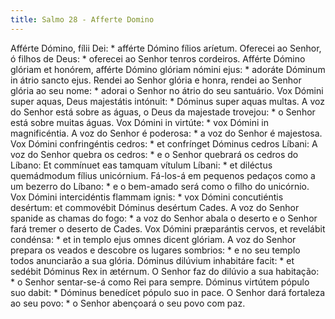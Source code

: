 ```yaml
---
title: Salmo 28 - Afferte Domino
---
```


<div class="grid grid-cols-2 gap-5">
  <span class="text-justify">
    Afférte Dómino, fílii Dei: * afférte Dómino fílios aríetum.
  </span>
  <span class="text-justify">
    Oferecei ao Senhor, ó filhos de Deus: * oferecei ao Senhor tenros cordeiros.
  </span>
  <span class="text-justify">
    Afférte Dómino glóriam et honórem, afférte Dómino glóriam nómini ejus: *
    adoráte Dóminum in átrio sancto ejus.
  </span>
  <span class="text-justify">
    Rendei ao Senhor glória e honra, rendei ao Senhor glória ao seu nome: *
    adorai o Senhor no átrio do seu santuário.
  </span>
  <span class="text-justify">
    Vox Dómini super aquas, Deus majestátis intónuit: * Dóminus super aquas
    multas.
  </span>
  <span class="text-justify">
    A voz do Senhor está sobre as águas, o Deus da majestade trovejou: * o
    Senhor está sobre muitas águas.
  </span>
  <span class="text-justify">
    Vox Dómini in virtúte: * vox Dómini in magnificéntia.
  </span>
  <span class="text-justify">
    A voz do Senhor é poderosa: * a voz do Senhor é majestosa.
  </span>
  <span class="text-justify">
    Vox Dómini confringéntis cedros: * et confrínget Dóminus cedros Líbani:
  </span>
  <span class="text-justify">
    A voz do Senhor quebra os cedros: * e o Senhor quebrará os cedros do Líbano:
  </span>
  <span class="text-justify">
    Et commínuet eas tamquam vítulum Líbani: * et diléctus quemádmodum fílius
    unicórnium.
  </span>
  <span class="text-justify">
    Fá-los-á em pequenos pedaços como a um bezerro do Líbano: * e o bem-amado
    será como o filho do unicórnio.
  </span>
  <span class="text-justify">
    Vox Dómini intercidéntis flammam ignis: * vox Dómini concutiéntis desértum:
    et commovébit Dóminus desértum Cades.
  </span>
  <span class="text-justify">
    A voz do Senhor spanide as chamas do fogo: * a voz do Senhor abala o deserto
    e o Senhor fará tremer o deserto de Cades.
  </span>
  <span class="text-justify">
    Vox Dómini præparántis cervos, et revelábit condénsa: * et in templo ejus
    omnes dicent glóriam.
  </span>
  <span class="text-justify">
    A voz do Senhor prepara os veados e descobre os lugares sombrios: * e no seu
    templo todos anunciarão a sua glória.
  </span>
  <span class="text-justify">
    Dóminus dilúvium inhabitáre facit: * et sedébit Dóminus Rex in ætérnum.
  </span>
  <span class="text-justify">
    O Senhor faz do dilúvio a sua habitação: * o Senhor sentar-se-á como Rei
    para sempre.
  </span>
  <span class="text-justify">
    Dóminus virtútem pópulo suo dabit: * Dóminus benedícet pópulo suo in pace.
  </span>
  <span class="text-justify">
    O Senhor dará fortaleza ao seu povo: * o Senhor abençoará o seu povo com
    paz.
  </span>
</div>
